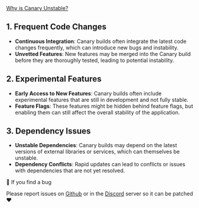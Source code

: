 

<div class="relative">
  <div id="about" class="absolute -top-24"></div>
  <a href="#about" class="text-4xl no-underline">Why is Canary Unstable?</a>
</div>

## 1. Frequent Code Changes
- **Continuous Integration**: Canary builds often integrate the latest code changes frequently, which can introduce new bugs and instability.
- **Unvetted Features**: New features may be merged into the Canary build before they are thoroughly tested, leading to potential instability.

## 2. Experimental Features
- **Early Access to New Features**: Canary builds often include experimental features that are still in development and not fully stable.
- **Feature Flags**: These features might be hidden behind feature flags, but enabling them can still affect the overall stability of the application.

## 3. Dependency Issues
- **Unstable Dependencies**: Canary builds may depend on the latest versions of external libraries or services, which can themselves be unstable.
- **Dependency Conflicts**: Rapid updates can lead to conflicts or issues with dependencies that are not yet resolved.

<div
  class="bg-blue-900 border border-blue-500 text-white mt-14 px-4"
  role="alert"
>
  <p class="font-bold h-3">🐛 If you find a bug</p>
  <p class="text-sm">
    Please report issues on <a target="_blank" href={GITHUB_URL}>Github</a> or in the <a target="_blank" href={DISCORD_INVITE_LINK}>Discord</a>  server so it can be patched ❤️
  </p>
</div>
